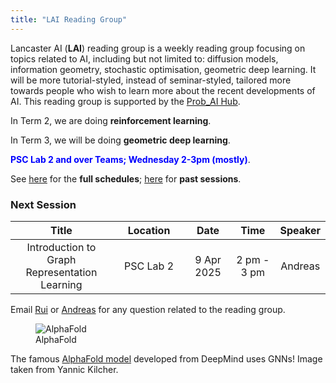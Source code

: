 ```yaml
---
title: "LAI Reading Group"
---
```


Lancaster AI (**LAI**) reading group is a weekly reading group focusing on topics related to AI, including but not limited to: diffusion models, information geometry, stochastic optimisation, geometric deep learning. It will be more tutorial-styled, instead of seminar-styled, tailored more towards people who wish to learn more about the recent developments of AI. This reading group is supported by the [Prob_AI Hub](https://www.probai.uk/).

In Term 2, we are doing **reinforcement learning**.

In Term 3, we will be doing **geometric deep learning**. 

<span style="color:Blue">**PSC Lab 2 and over Teams; Wednesday 2-3pm (mostly)**</span>.

See [here](./schedule.html) for the **full schedules**; [here](./past.html) for **past sessions**. 

### Next Session

| Title | Location | Date | Time | Speaker |
|:---------:|:------:|:---:|:---:|:-:|
| Introduction to Graph Representation Learning     | PSC Lab 2  | 9 Apr 2025 |    2 pm - 3 pm   |  Andreas    |

Email [Rui](mailto:r.zhang26@lancaster.ac.uk) or [Andreas](mailto:a.makris@lancaster.ac.uk) for any question related to the reading group.

![AlphaFold](kejie.jpg "")

The famous [AlphaFold model](https://deepmind.google/technologies/alphafold/) developed from DeepMind uses GNNs! Image taken from Yannic Kilcher.